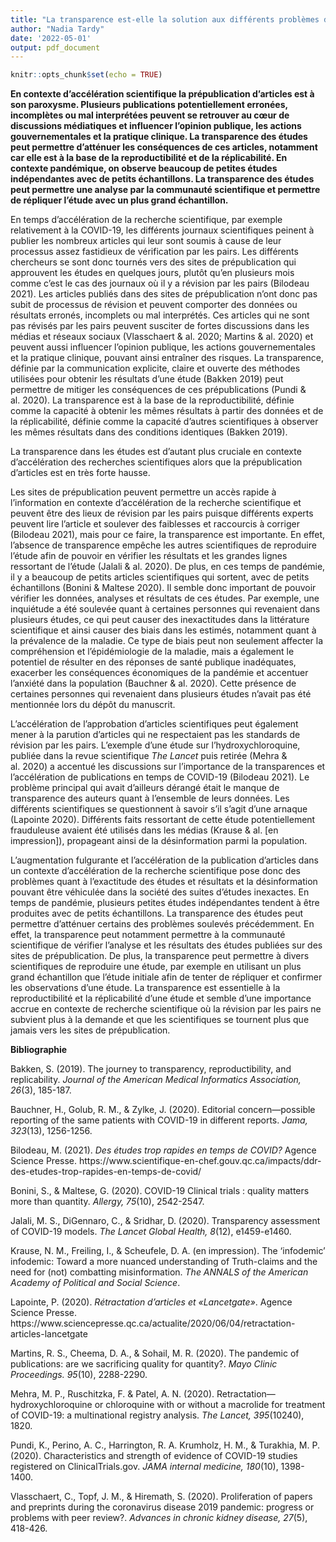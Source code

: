 ```yaml
---
title: "La transparence est-elle la solution aux différents problèmes de publication et prépublication rencontrés en contexte d’accélération de la recherche scientifique?"
author: "Nadia Tardy"
date: '2022-05-01'
output: pdf_document
---
```


```r
knitr::opts_chunk$set(echo = TRUE)
```


**En contexte d’accélération scientifique la prépublication d’articles est à son paroxysme. Plusieurs publications potentiellement erronées, incomplètes ou mal interprétées peuvent se retrouver au cœur de discussions médiatiques et influencer l’opinion publique, les actions gouvernementales et la pratique clinique. La transparence des études peut permettre d’atténuer les conséquences de ces articles, notamment car elle est à la base de la reproductibilité et de la réplicabilité. En contexte pandémique, on observe beaucoup de petites études indépendantes avec de petits échantillons. La transparence des études peut permettre une analyse par la communauté scientifique et permettre de répliquer l'étude avec un plus grand échantillon.**

En temps d’accélération de la recherche scientifique, par exemple relativement à la COVID-19, les différents journaux scientifiques peinent à publier les nombreux articles qui leur sont soumis à cause de leur processus assez fastidieux de vérification par les pairs. Les différents chercheurs se sont donc tournés vers des sites de prépublication qui approuvent les études en quelques jours, plutôt qu’en plusieurs mois comme c’est le cas des journaux où il y a révision par les pairs (Bilodeau 2021). Les articles publiés dans des sites de prépublication n’ont donc pas subit de processus de révision et peuvent comporter des données ou résultats erronés, incomplets ou mal interprétés. Ces articles qui ne sont pas révisés par les pairs peuvent susciter de fortes discussions dans les médias et réseaux sociaux (Vlasschaert & al. 2020; Martins & al. 2020) et peuvent aussi influencer l’opinion publique, les actions gouvernementales et la pratique clinique, pouvant ainsi entraîner des risques. La transparence, définie par la communication explicite, claire et ouverte des méthodes utilisées pour obtenir les résultats d’une étude (Bakken 2019) peut permettre de mitiger les conséquences de ces prépublications (Pundi & al. 2020). La transparence est à la base de la reproductibilité, définie comme la capacité à obtenir les mêmes résultats à partir des données et de la réplicabilité, définie comme la capacité d’autres scientifiques à observer les mêmes résultats dans des conditions identiques (Bakken 2019). 

La transparence dans les études est d’autant plus cruciale en contexte d’accélération des recherches scientifiques alors que la prépublication d’articles est en très forte hausse. 

Les sites de prépublication peuvent permettre un accès rapide à l’information en contexte d’accélération de la recherche scientifique et peuvent être des lieux de révision par les pairs puisque différents experts peuvent lire l’article et soulever des faiblesses et raccourcis à corriger (Bilodeau 2021), mais pour ce faire, la transparence est importante. En effet, l’absence de transparence empêche les autres scientifiques de reproduire l’étude afin de pouvoir en vérifier les résultats et les grandes lignes ressortant de l’étude (Jalali & al. 2020).  De plus, en ces temps de pandémie, il y a beaucoup de petits articles scientifiques qui sortent, avec de petits échantillons (Bonini & Maltese 2020). Il semble donc important de pouvoir vérifier les données, analyses et résultats de ces études. Par exemple, une inquiétude a été soulevée quant à certaines personnes qui revenaient dans plusieurs études, ce qui peut causer des inexactitudes dans la littérature scientifique et ainsi causer des biais dans les estimés, notamment quant à la prévalence de la maladie. Ce type de biais peut non seulement affecter la compréhension et l’épidémiologie de la maladie, mais a également le potentiel de résulter en des réponses de santé publique inadéquates, exacerber les conséquences économiques de la pandémie et accentuer l’anxiété dans la population (Bauchner & al. 2020). Cette présence de certaines personnes qui revenaient dans plusieurs études n’avait pas été mentionnée lors du dépôt du manuscrit. 

L’accélération de l’approbation d’articles scientifiques peut également mener à la parution d’articles qui ne respectaient pas les standards de révision par les pairs. L’exemple d’une étude sur l’hydroxychloroquine, publiée dans la revue scientifique *The Lancet* puis retirée (Mehra & al. 2020) a accentué les discussions sur l’importance de la transparences et l’accélération de publications en temps de COVID-19 (Bilodeau 2021).  Le problème principal qui avait d’ailleurs dérangé était le manque de transparence des auteurs quant à l’ensemble de leurs données. Les différents scientifiques se questionnent à savoir s’il s’agit d’une arnaque (Lapointe 2020). Différents faits ressortant de cette étude potentiellement frauduleuse avaient été utilisés dans les médias (Krause & al. [en impression]), propageant ainsi de la désinformation parmi la population. 

L’augmentation fulgurante et l’accélération de la publication d’articles dans un contexte d’accélération de la recherche scientifique pose donc des problèmes quant à l’exactitude des études et résultats et la désinformation pouvant être véhiculée dans la société des suites d’études inexactes. En temps de pandémie, plusieurs petites études indépendantes tendent à être produites avec de petits échantillons. La transparence des études peut permettre d’atténuer certains des problèmes soulevés précédemment. En effet, la transparence peut notamment permettre à la communauté scientifique de vérifier l’analyse et les résultats des études publiées sur des sites de prépublication. De plus, la transparence peut permettre à divers scientifiques de reproduire une étude, par exemple en utilisant un plus grand échantillon que l’étude initiale afin de tenter de répliquer et confirmer les observations d’une étude. La transparence est essentielle à la reproductibilité et la réplicabilité d’une étude et semble d’une importance accrue en contexte de recherche scientifique où la révision par les pairs ne subvient plus à la demande et que les scientifiques se tournent plus que jamais vers les sites de prépublication. 


**Bibliographie**

   Bakken, S. (2019). The journey to transparency, reproductibility, and replicability. *Journal of the American Medical Informatics Association, 26*(3), 185-187.
   
   Bauchner, H., Golub, R. M., & Zylke, J. (2020). Editorial concern—possible reporting of the same patients with COVID-19 in different reports. *Jama, 323*(13), 1256-1256.
   
   Bilodeau, M. (2021). *Des études trop rapides en temps de COVID?* Agence Science Presse. https://www.scientifique-en-chef.gouv.qc.ca/impacts/ddr-des-etudes-trop-rapides-en-temps-de-covid/
   
   Bonini, S., & Maltese, G. (2020). COVID-19 Clinical trials : quality matters more than quantity. *Allergy, 75*(10), 2542-2547.
   
   Jalali, M. S., DiGennaro, C., & Sridhar, D. (2020). Transparency assessment of COVID-19 models. *The Lancet Global Health, 8*(12), e1459-e1460.
   
   Krause, N. M., Freiling, I., & Scheufele, D. A. (en impression). The ‘infodemic’ infodemic: Toward a more nuanced understanding of Truth-claims and the need for (not) combatting misinformation. *The ANNALS of the American Academy of Political and Social Science*.
   
   Lapointe, P. (2020). *Rétractation d’articles et «Lancetgate»*. Agence Science Presse. https://www.sciencepresse.qc.ca/actualite/2020/06/04/retractation-articles-lancetgate
   
   Martins, R. S., Cheema, D. A., & Sohail, M. R. (2020). The pandemic of publications: are we sacrificing quality for quantity?. *Mayo Clinic Proceedings. 95*(10), 2288-2290.
   
   Mehra, M. P., Ruschitzka, F. & Patel, A. N. (2020).  Retractation—hydroxychloroquine or chloroquine with or without a macrolide for treatment of COVID-19: a multinational registry analysis. *The Lancet, 395*(10240), 1820.
   
   Pundi, K., Perino, A. C., Harrington, R. A. Krumholz, H. M., & Turakhia, M. P. (2020). Characteristics and strength of evidence of COVID-19 studies registered on ClinicalTrials.gov. *JAMA internal medicine, 180*(10), 1398-1400.
   
   Vlasschaert, C., Topf, J. M., & Hiremath, S. (2020). Proliferation of papers and preprints during the coronavirus disease 2019 pandemic: progress or problems with peer review?. *Advances in chronic kidney disease, 27*(5), 418-426. 